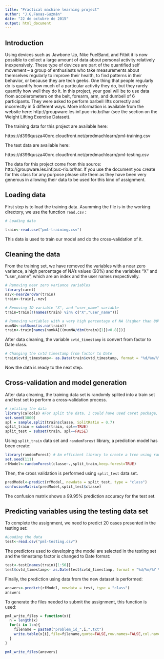 ```yaml
---
title: "Practical machine learning project"
author: "J.G.Faxas-Guzmán"
date: "22 de octubre de 2015"
output: html_document
---
```


## Introduction

Using devices such as Jawbone Up, Nike FuelBand, and Fitbit it is now possible to collect a large amount of data about personal activity relatively inexpensively. These type of devices are part of the quantified self movement – a group of enthusiasts who take measurements about themselves regularly to improve their health, to find patterns in their behavior, or because they are tech geeks. One thing that people regularly do is quantify how much of a particular activity they do, but they rarely quantify how well they do it. In this project, your goal will be to use data from accelerometers on the belt, forearm, arm, and dumbell of 6 participants. They were asked to perform barbell lifts correctly and incorrectly in 5 different ways. More information is available from the website here: http://groupware.les.inf.puc-rio.br/har (see the section on the Weight Lifting Exercise Dataset). 


The training data for this project are available here: 

https://d396qusza40orc.cloudfront.net/predmachlearn/pml-training.csv

The test data are available here: 

https://d396qusza40orc.cloudfront.net/predmachlearn/pml-testing.csv

The data for this project come from this source: http://groupware.les.inf.puc-rio.br/har. If you use the document you create for this class for any purpose please cite them as they have been very generous in allowing their data to be used for this kind of assignment. 

## Loading data

First step is to load the training data. Asumming the file is in the working directory, we use the function `read.csv` :

```r
# Loading data

train<-read.csv("pml-training.csv")

```
This data is used to train our model and do the cross-validation of it.

## Cleaning the data
From the training set, we have removed the variables with a near zero variance, a high percentage of NA's values (90%) and the variables "X" and "user_name", which are an index and the user names respectivelly.

```r
# Removing near zero variance variables
library(caret)
nzv<-nearZeroVar(train)
train<-train[,-nzv]

# Removing ID variable "X", and "user_name" variable
train=train[!(names(train) %in% c("X","user_name"))]

# Removing variables with a very high percentage of NA (higher than 80%)
numNA<-colSums(is.na(train))
train<-train[names(numNA[((numNA/dim(train)[1])<0.8)])]
```

After data cleaning,  the variable `cvtd_timestamp` is convert from factor to Date class.
```r
# Changing the cvtd timestamp from factor to Date
train$cvtd_timestamp<- as.Date(train$cvtd_timestamp, format = "%d/%m/%Y %H:%M")
```

Now the data is ready to the next step.

## Cross-validation and model generation

After data cleaning, the training data set is randomly splited into a train set and test set to perform a cross-validation process.

```r
# spliting the data
library(caTools) #For split the data. I could have used caret package, but I like this one.
set.seed(3000)
spl = sample.split(train$classe, SplitRatio = 0.7)
split_train = subset(train, spl==TRUE)
split_test = subset(train, spl==FALSE)
```
Using `split_train` data set and `randomForest` library, a prediction model has been create:

```r
library(randomForest) # An efficient library to create a tree using random forest
set.seed(111)
rfModel<-randomForest(classe~.,split_train,keep.forest=TRUE)

```

Then, the cross validation is performed using `split_test` data set.
```r

predModel<-predict(rfModel, newdata = split_test, type = "class")
confusionMatrix(predModel,split_test$classe)
```
The confusion matrix shows a 99.95% prediction accuracy for the test set.

## Predicting variables using the testing data set

To complete the assignment,  we need to predict 20 cases presented in the testing set:

```r
#Loading the data
test<-read.csv("pml-testing.csv")
```

The predictors used to developing the model are selected in the testing set and  the timestamp factor is changed to Date format:
```r
test<-test[names(train)[1:56]]
test$cvtd_timestamp<- as.Date(test$cvtd_timestamp, format = "%d/%m/%Y %H:%M")
```

Finally, the prediction using data from the new dataset is performed:

```r
answers<-predict(rfModel, newdata = test, type = "class")  
answers
```

To generate the files needed to submit the assignment, this function is used:

```r
pml_write_files = function(x){
  n = length(x)
  for(i in 1:n){
    filename = paste0("problem_id_",i,".txt")
    write.table(x[i],file=filename,quote=FALSE,row.names=FALSE,col.names=FALSE)
  }
}

pml_write_files(answers)
```